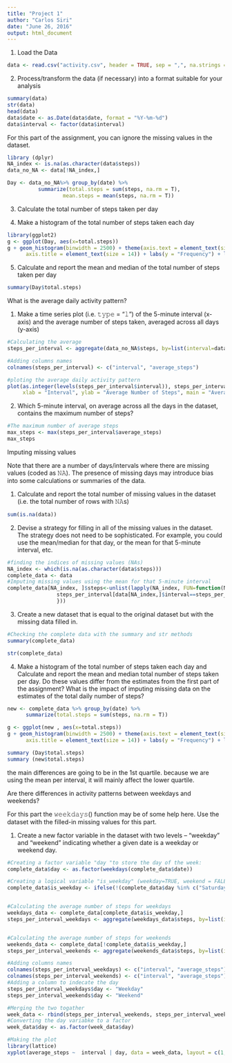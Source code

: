 ```yaml
---
title: "Project 1"
author: "Carlos Siri"
date: "June 26, 2016"
output: html_document
---
```


1. Load the Data

```r
data <- read.csv("activity.csv", header = TRUE, sep = ",", na.strings = "NA")
```


2. Process/transform the data (if necessary) into a format suitable for your analysis


```r
summary(data)
str(data)
head(data)
data$date <- as.Date(data$date, format = "%Y-%m-%d")
data$interval <- factor(data$interval)
```

For this part of the assignment, you can ignore the missing values in the dataset.
```r
library (dplyr)
NA_index <- is.na(as.character(data$steps))
data_no_NA <- data[!NA_index,]

Day <- data_no_NA%>% group_by(date) %>%
          summarize(total.steps = sum(steps, na.rm = T), 
                  mean.steps = mean(steps, na.rm = T))
```

3. Calculate the total number of steps taken per day

4. Make a histogram of the total number of steps taken each day
```r
library(ggplot2)
g <- ggplot(Day, aes(x=total.steps))
g + geom_histogram(binwidth = 2500) + theme(axis.text = element_text(size = 12),  
      axis.title = element_text(size = 14)) + labs(y = "Frequency") + labs(x = "Total steps/day")
```

5. Calculate and report the mean and median of the total number of steps taken per day
```r
summary(Day$total.steps)
```

What is the average daily activity pattern?

1. Make a time series plot (i.e. 𝚝𝚢𝚙𝚎 = "𝚕") of the 5-minute interval (x-axis) and the average number of steps taken, averaged across all days (y-axis)
```r
#Calculating the average
steps_per_interval <- aggregate(data_no_NA$steps, by=list(interval=data_no_NA$interval), FUN=mean)

#Adding columns names
colnames(steps_per_interval) <- c("interval", "average_steps")

#ploting the average daily activity pattern 
plot(as.integer(levels(steps_per_interval$interval)), steps_per_interval$average_steps, type="l",
     xlab = "Interval", ylab = "Average Number of Steps", main = "Average Daily Activity Pattern")
```


2. Which 5-minute interval, on average across all the days in the dataset, contains the maximum number of steps?
```r
#The maximum number of average steps
max_steps <- max(steps_per_interval$average_steps)
max_steps

```

Imputing missing values

Note that there are a number of days/intervals where there are missing values (coded as 𝙽𝙰). The presence of missing days may introduce bias into some calculations or summaries of the data.

1. Calculate and report the total number of missing values in the dataset (i.e. the total number of rows with 𝙽𝙰s)

```r

sum(is.na(data))
```

2. Devise a strategy for filling in all of the missing values in the dataset. The strategy does not need to be sophisticated. For example, you could use the mean/median for that day, or the mean for that 5-minute interval, etc.

```r
#finding the indices of missing values (NAs)
NA_index <- which(is.na(as.character(data$steps)))
complete_data <- data
#Imputing missing values using the mean for that 5-minute interval
complete_data[NA_index, ]$steps<-unlist(lapply(NA_index, FUN=function(NA_index){
                steps_per_interval[data[NA_index,]$interval==steps_per_interval$interval,]$average_steps
                }))
```

3. Create a new dataset that is equal to the original dataset but with the missing data filled in.

```r
#Checking the complete data with the summary and str methods
summary(complete_data)

```

```r
str(complete_data)
```

4. Make a histogram of the total number of steps taken each day and Calculate and report the mean and median total number of steps taken per day. Do these values differ from the estimates from the first part of the assignment? What is the impact of imputing missing data on the estimates of the total daily number of steps?


```r
new <- complete_data %>% group_by(date) %>%
      summarize(total.steps = sum(steps, na.rm = T))

g <- ggplot(new , aes(x=total.steps))
g + geom_histogram(binwidth = 2500) + theme(axis.text = element_text(size = 12),
      axis.title = element_text(size = 14)) + labs(y = "Frequency") + labs(x = "Total steps/day")

```

```r
summary (Day$total.steps)
summary (new$total.steps)

```

the main differences are going to be in the 1st quartile. because we are using the mean per interval, it will mainly affect the lower quartile.

Are there differences in activity patterns between weekdays and weekends?

For this part the 𝚠𝚎𝚎𝚔𝚍𝚊𝚢𝚜() function may be of some help here. Use the dataset with the filled-in missing values for this part.

1. Create a new factor variable in the dataset with two levels – “weekday” and “weekend” indicating whether a given date is a weekday or weekend day.

    
```r
#Creating a factor variable "day "to store the day of the week:
complete_data$day <- as.factor(weekdays(complete_data$date))

#Creating a logical variable "is_weekday" (weekday=TRUE, weekend = FALE) :
complete_data$is_weekday <- ifelse(!(complete_data$day %in% c("Saturday","Sunday")), TRUE, FALSE) 


#Calculating the average number of steps for weekdays
weekdays_data <- complete_data[complete_data$is_weekday,]
steps_per_interval_weekdays <- aggregate(weekdays_data$steps, by=list(interval=weekdays_data$interval), FUN=mean)


#Calculating the average number of steps for weekends
weekends_data <- complete_data[!complete_data$is_weekday,]
steps_per_interval_weekends <- aggregate(weekends_data$steps, by=list(interval=weekends_data$interval), FUN=mean)

#Adding columns names
colnames(steps_per_interval_weekdays) <- c("interval", "average_steps")
colnames(steps_per_interval_weekends) <- c("interval", "average_steps")
#Adding a column to indecate the day
steps_per_interval_weekdays$day <- "Weekday"
steps_per_interval_weekends$day <- "Weekend"

#Merging the two togather
week_data <- rbind(steps_per_interval_weekends, steps_per_interval_weekdays)
#Converting the day variabke to a factor
week_data$day <- as.factor(week_data$day)

#Making the plot
library(lattice)
xyplot(average_steps ~  interval | day, data = week_data, layout = c(1,2), type ="l", ylab="Number of Steps")
```
